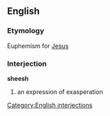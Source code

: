 ==English==
=== Etymology ===
Euphemism for [[Jesus]]
=== Interjection ===
[[Category:English interjections]]
'''sheesh'''
#an expression of exasperation